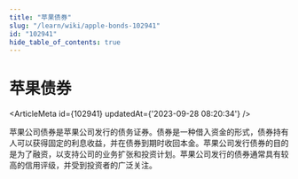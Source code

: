 ```yaml
---
title: "苹果债券"
slug: "/learn/wiki/apple-bonds-102941"
id: "102941"
hide_table_of_contents: true
---
```



# 苹果债券

<ArticleMeta id={102941} updatedAt={'2023-09-28 08:20:34'} />
<div className='border-solid border-b border-t-0 my-4 border-[var(--ifm-color-gray-300)]' />

苹果公司债券是苹果公司发行的债务证券。债券是一种借入资金的形式，债券持有人可以获得固定的利息收益，并在债券到期时收回本金。苹果公司发行债券的目的是为了融资，以支持公司的业务扩张和投资计划。苹果公司发行的债券通常具有较高的信用评级，并受到投资者的广泛关注。
